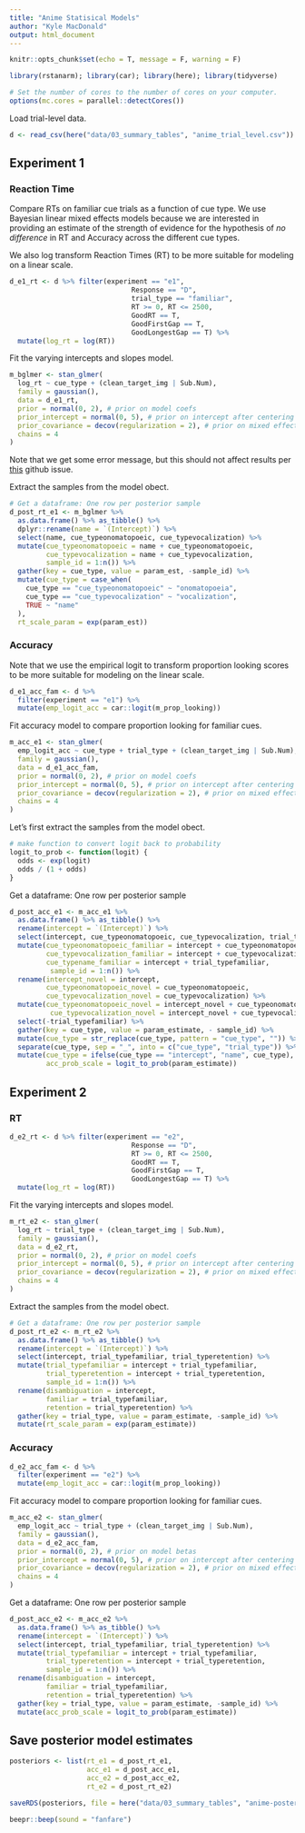 ```yaml
---
title: "Anime Statisical Models"
author: "Kyle MacDonald"
output: html_document
---
```


```r
knitr::opts_chunk$set(echo = T, message = F, warning = F)
```

```r
library(rstanarm); library(car); library(here); library(tidyverse)

# Set the number of cores to the number of cores on your computer.
options(mc.cores = parallel::detectCores())
```

Load trial-level data.

```r
d <- read_csv(here("data/03_summary_tables", "anime_trial_level.csv"))
```

## Experiment 1

### Reaction Time

Compare RTs on familiar cue trials as a function of cue type. We use Bayesian linear mixed effects models because we are interested in providing an estimate of the strength of evidence for the hypothesis of *no difference* in RT and Accuracy across the different cue types.

We also log transform Reaction Times (RT) to be more suitable for modeling on a linear scale.

```r
d_e1_rt <- d %>% filter(experiment == "e1",
                              Response == "D", 
                              trial_type == "familiar",
                              RT >= 0, RT <= 2500,
                              GoodRT == T,
                              GoodFirstGap == T,
                              GoodLongestGap == T) %>% 
  mutate(log_rt = log(RT))
```

Fit the varying intercepts and slopes model.

```r
m_bglmer <- stan_glmer(
  log_rt ~ cue_type + (clean_target_img | Sub.Num), 
  family = gaussian(), 
  data = d_e1_rt,
  prior = normal(0, 2), # prior on model coefs 
  prior_intercept = normal(0, 5), # prior on intercept after centering predictors
  prior_covariance = decov(regularization = 2), # prior on mixed effects
  chains = 4
)
```

Note that we get some error message, but this should not affect results per [this](https://github.com/stan-dev/rstanarm/issues/202) github issue.

Extract the samples from the model obect.

```r
# Get a dataframe: One row per posterior sample
d_post_rt_e1 <- m_bglmer %>% 
  as.data.frame() %>% as_tibble() %>% 
  dplyr::rename(name = `(Intercept)`) %>% 
  select(name, cue_typeonomatopoeic, cue_typevocalization) %>% 
  mutate(cue_typeonomatopoeic = name + cue_typeonomatopoeic,
         cue_typevocalization = name + cue_typevocalization,
         sample_id = 1:n()) %>% 
  gather(key = cue_type, value = param_est, -sample_id) %>% 
  mutate(cue_type = case_when(
    cue_type == "cue_typeonomatopoeic" ~ "onomatopoeia", 
    cue_type == "cue_typevocalization" ~ "vocalization",
    TRUE ~ "name"
  ),
  rt_scale_param = exp(param_est))
```

### Accuracy

Note that we use the empirical logit to transform proportion looking scores to be more suitable for modeling on the linear scale. 

```r
d_e1_acc_fam <- d %>% 
  filter(experiment == "e1") %>% 
  mutate(emp_logit_acc = car::logit(m_prop_looking))
```

Fit accuracy model to compare proportion looking for familiar cues. 

```r
m_acc_e1 <- stan_glmer(
  emp_logit_acc ~ cue_type + trial_type + (clean_target_img | Sub.Num),
  family = gaussian(),
  data = d_e1_acc_fam,
  prior = normal(0, 2), # prior on model coefs 
  prior_intercept = normal(0, 5), # prior on intercept after centering predictors
  prior_covariance = decov(regularization = 2), # prior on mixed effects model
  chains = 4
)
```

Let's first extract the samples from the model obect.

```r
# make function to convert logit back to probability 
logit_to_prob <- function(logit) {
  odds <- exp(logit)
  odds / (1 + odds)
}
```

 Get a dataframe: One row per posterior sample

```r
d_post_acc_e1 <- m_acc_e1 %>% 
  as.data.frame() %>% as_tibble() %>% 
  rename(intercept = `(Intercept)`) %>% 
  select(intercept, cue_typeonomatopoeic, cue_typevocalization, trial_typefamiliar) %>% 
  mutate(cue_typeonomatopoeic_familiar = intercept + cue_typeonomatopoeic + trial_typefamiliar,
         cue_typevocalization_familiar = intercept + cue_typevocalization + trial_typefamiliar,
         cue_typename_familiar = intercept + trial_typefamiliar,
          sample_id = 1:n()) %>% 
  rename(intercept_novel = intercept, 
         cue_typeonomatopoeic_novel = cue_typeonomatopoeic, 
         cue_typevocalization_novel = cue_typevocalization) %>% 
  mutate(cue_typeonomatopoeic_novel = intercept_novel + cue_typeonomatopoeic_novel,
          cue_typevocalization_novel = intercept_novel + cue_typevocalization_novel) %>% 
  select(-trial_typefamiliar) %>% 
  gather(key = cue_type, value = param_estimate, - sample_id) %>% 
  mutate(cue_type = str_replace(cue_type, pattern = "cue_type", "")) %>% 
  separate(cue_type, sep = "_", into = c("cue_type", "trial_type")) %>% 
  mutate(cue_type = ifelse(cue_type == "intercept", "name", cue_type),
         acc_prob_scale = logit_to_prob(param_estimate))
```

## Experiment 2

### RT

```r
d_e2_rt <- d %>% filter(experiment == "e2",
                              Response == "D", 
                              RT >= 0, RT <= 2500,
                              GoodRT == T,
                              GoodFirstGap == T,
                              GoodLongestGap == T) %>% 
  mutate(log_rt = log(RT))
```

Fit the varying intercepts and slopes model.

```r
m_rt_e2 <- stan_glmer(
  log_rt ~ trial_type + (clean_target_img | Sub.Num), 
  family = gaussian(), 
  data = d_e2_rt,
  prior = normal(0, 2), # prior on model coefs 
  prior_intercept = normal(0, 5), # prior on intercept after centering predictors
  prior_covariance = decov(regularization = 2), # prior on mixed effects
  chains = 4
)
```

Extract the samples from the model obect.

```r
# Get a dataframe: One row per posterior sample
d_post_rt_e2 <- m_rt_e2 %>% 
  as.data.frame() %>% as_tibble() %>% 
  rename(intercept = `(Intercept)`) %>% 
  select(intercept, trial_typefamiliar, trial_typeretention) %>% 
  mutate(trial_typefamiliar = intercept + trial_typefamiliar,
         trial_typeretention = intercept + trial_typeretention,
         sample_id = 1:n()) %>% 
  rename(disambiguation = intercept, 
         familiar = trial_typefamiliar,
         retention = trial_typeretention) %>% 
  gather(key = trial_type, value = param_estimate, -sample_id) %>% 
  mutate(rt_scale_param = exp(param_estimate))
```

### Accuracy

```r
d_e2_acc_fam <- d %>% 
  filter(experiment == "e2") %>% 
  mutate(emp_logit_acc = car::logit(m_prop_looking))
```

Fit accuracy model to compare proportion looking for familiar cues. 

```r
m_acc_e2 <- stan_glmer(
  emp_logit_acc ~ trial_type + (clean_target_img | Sub.Num),
  family = gaussian(), 
  data = d_e2_acc_fam,
  prior = normal(0, 2), # prior on model betas 
  prior_intercept = normal(0, 5), # prior on intercept after centering predictors
  prior_covariance = decov(regularization = 2), # prior on mixed effects
  chains = 4
)
```

Get a dataframe: One row per posterior sample

```r
d_post_acc_e2 <- m_acc_e2 %>% 
  as.data.frame() %>% as_tibble() %>% 
  rename(intercept = `(Intercept)`) %>% 
  select(intercept, trial_typefamiliar, trial_typeretention) %>% 
  mutate(trial_typefamiliar = intercept + trial_typefamiliar,
         trial_typeretention = intercept + trial_typeretention,
         sample_id = 1:n()) %>% 
  rename(disambiguation = intercept, 
         familiar = trial_typefamiliar,
         retention = trial_typeretention) %>% 
  gather(key = trial_type, value = param_estimate, -sample_id) %>% 
  mutate(acc_prob_scale = logit_to_prob(param_estimate))
```

## Save posterior model estimates

```r
posteriors <- list(rt_e1 = d_post_rt_e1,
                   acc_e1 = d_post_acc_e1,
                   acc_e2 = d_post_acc_e2,
                   rt_e2 = d_post_rt_e2)

saveRDS(posteriors, file = here("data/03_summary_tables", "anime-posterior-samples.rds"))

beepr::beep(sound = "fanfare")
```

